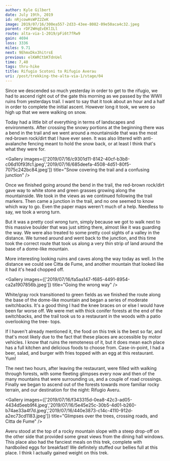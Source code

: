 ```yaml
---
author: Kyle Gilbert
date: July 19th, 2019
id: nRjcowHsWPZ2ZeK
image: 2019/07/16/300ea557-2d33-43ee-8082-09e50aca4c32.jpeg
parent: rDF2WHqEvEKlILl
route: alta-via-1-2019/pFi6t7fRw9
gain: 4694
loss: 3336
miles: 9.71
next: 9EhmxDkx3hitrsE
previous: elKWRCtbKTdnUel
time: 7,40
tags: thru-hike
title: Rifugio Scotoni to Rifugio Averau
uri: /post/trekking-the-alta-via-1/stage/04
---
```


<Stats />

<Route />

Since we descended so much yesterday in order to get to the rifugio, we had to
ascend right out of the gate this morning as we passed by the WWII ruins from
yesterdays trail. I want to say that it took about an hour and a half in order
to complete the initial ascent. However long it took, we were so high up that
we were walking on snow.

Today had a little bit of everything in terms of landscapes and environments.
After crossing the snowy portions at the beginning there was a bend in the trail
and we went around a mountainside that was the most red-brown rock/dirt that I
have ever seen. It was also littered with anti-avalanche fencing meant to hold
the snow back, or at least I think that's what they were for.

<Gallery images={['2019/07/16/c9301d11-8142-40cf-b3b8-c06d10f93fc1.jpeg','2019/07/16/685deefa-4508-4d51-80f5-7075c242bc84.jpeg']} title="Snow covering the trail and a confusing junction" />

Once we finished going around the bend in the trail, the red-brown rock/dirt
gave way to white stone and green grasses growing along the mountainside. We
took in the views as we continued following the trail markers. Then came a
junction in the trail, and no one seemed to know which way to go. Even the
paper maps weren't much of a help. Needless to say, we took a wrong turn.

But it was a pretty cool wrong turn, simply because we got to walk next to this
massive boulder that was just sitting there, almost like it was guarding the
way. We were also treated to some pretty cool sights of a valley in the
distance. We turned around and went back to the junction, and this time took
the correct route that took us along a very thin strip of land around the
base of a dome-like mountain.

More interesting looking ruins and caves along the way today as well. In the
distance we could see Citta de Fume, and another mountain that looked like
it had it's head chopped off.

<Gallery images={['2019/07/16/fa5aa147-f685-4491-8954-ca2a1907856b.jpeg']} title="Going the wrong way" />

White/gray rock transitioned to green fields as we finished the route along the
base of the dome-like mountain and began a series of moderate switchbacks. It's
a good thing I had the knee braces on or else I would have been far worse off.
We were met with thick conifer forests at the end of the switchbacks, and the
trail took us to a restaurant in the woods with a patio overlooking the tree-
tops.

If I haven't already mentioned it, the food on this trek is the best so far, and
that's most likely due to the fact that these places are accessible by motor
vehicles. I know that ruins the remoteness of it, but it does mean each place
has a full kitchen and delicious foods to choose from. Case-in-point, I had a
beer, salad, and burger with fries topped with an egg at this restaurant. Yum!

The next two hours, after leaving the restaurant, were filled with walking
through forests, with some fleeting glimpses every now and then of the many
mountains that were surrounding us, and a couple of road crossings. Finally we
began to ascend out of the forests towards more familiar rocky terrain, and
our destination for the night: Rifugio Averu.

<Gallery images={['2019/07/16/f343315d-0ea8-42c3-ad05-4434d5eeb9f4.jpeg','2019/07/16/5e45e25c-30b5-4d01-b260-b74ae33a4f7d.jpeg','2019/07/16/440e3873-c14c-4110-912d-a2ec73cd1183.jpeg']} title="Glimpses over the trees, crossing roads, and Citta de Fume" />

Averu stood at the top of a rocky mountain slope with a steep drop-off on the
other side that provided some great views from the dining hall windows. This
place also had the fanciest meals on this trek, complete with hardboiled eggs
for breakfast! We definitely stuffed our bellies full at this place. I think I
actually gained weight on this trek.

